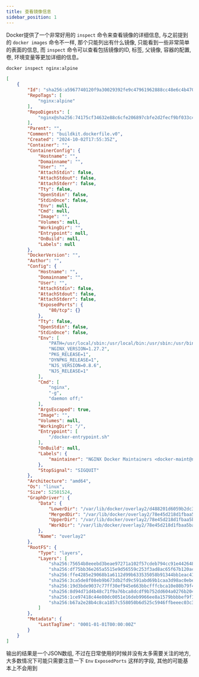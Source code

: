 ```yaml
---
title: 查看镜像信息
sidebar_position: 1
---
```


Docker提供了一个非常好用的 `inspect` 命令来查看镜像的详细信息, 与之前提到的 `docker images` 命令不一样, 那个只能列出有什么镜像, 只能看到一些非常简单的表面的信息, 而 `inspect` 命令可以查看包括镜像的ID, 标签, 父镜像, 容器的配置, 卷, 环境变量等更加详细的信息。

```bash
docker inspect nginx:alpine
```

```json
[
    {
        "Id": "sha256:a5967740120f9a30029392fe9c47961962888cc48e6c4b47025b1f2b964ffbb6",
        "RepoTags": [
            "nginx:alpine"
        ],
        "RepoDigests": [
            "nginx@sha256:74175cf34632e88c6cfe206897cbfe2d2fecf9bf033c40e7f9775a3689e8adc7"
        ],
        "Parent": "",
        "Comment": "buildkit.dockerfile.v0",
        "Created": "2024-10-02T17:55:35Z",
        "Container": "",
        "ContainerConfig": {
            "Hostname": "",
            "Domainname": "",
            "User": "",
            "AttachStdin": false,
            "AttachStdout": false,
            "AttachStderr": false,
            "Tty": false,
            "OpenStdin": false,
            "StdinOnce": false,
            "Env": null,
            "Cmd": null,
            "Image": "",
            "Volumes": null,
            "WorkingDir": "",
            "Entrypoint": null,
            "OnBuild": null,
            "Labels": null
        },
        "DockerVersion": "",
        "Author": "",
        "Config": {
            "Hostname": "",
            "Domainname": "",
            "User": "",
            "AttachStdin": false,
            "AttachStdout": false,
            "AttachStderr": false,
            "ExposedPorts": {
                "80/tcp": {}
            },
            "Tty": false,
            "OpenStdin": false,
            "StdinOnce": false,
            "Env": [
                "PATH=/usr/local/sbin:/usr/local/bin:/usr/sbin:/usr/bin:/sbin:/bin",
                "NGINX_VERSION=1.27.2",
                "PKG_RELEASE=1",
                "DYNPKG_RELEASE=1",
                "NJS_VERSION=0.8.6",
                "NJS_RELEASE=1"
            ],
            "Cmd": [
                "nginx",
                "-g",
                "daemon off;"
            ],
            "ArgsEscaped": true,
            "Image": "",
            "Volumes": null,
            "WorkingDir": "/",
            "Entrypoint": [
                "/docker-entrypoint.sh"
            ],
            "OnBuild": null,
            "Labels": {
                "maintainer": "NGINX Docker Maintainers <docker-maint@nginx.com>"
            },
            "StopSignal": "SIGQUIT"
        },
        "Architecture": "amd64",
        "Os": "linux",
        "Size": 52501524,
        "GraphDriver": {
            "Data": {
                "LowerDir": "/var/lib/docker/overlay2/d488201d6059b2dc3d17b9eae1f4737d7eba57ba7c5dc061bffb67460b81a408/diff:/var/lib/docker/overlay2/2be2184ff85e9526d7d2d3aa53064bc9d7b5895b5a3074939bca63b1e5b5b8f1/diff:/var/lib/docker/overlay2/f6ee47c1818a217977738d0d151f3341fdaf653597fe5c14d255e3321b229c26/diff:/var/lib/docker/overlay2/0f089d0cf80af0c62b518f0578ded52712b3b59a90003aeee70623edc5d95164/diff:/var/lib/docker/overlay2/8668a4f924391b438bf0e91ec05d15b7939fdb57e1deeb7f6c9ebc2a06dc7378/diff:/var/lib/docker/overlay2/557c7ee9a3f0203d5c0087bd11325c0eeb1b29f891d94b1b20877096b16db0b4/diff:/var/lib/docker/overlay2/df7df17415ec42fcac026fbb9b2f91f86b8acfc07947b34377ce7d571f8b0c73/diff",
                "MergedDir": "/var/lib/docker/overlay2/78e45d218d1fbaa5ba3f320cb621e7f1b95614aa9dd5cd450715b79ce6f4d860/merged",
                "UpperDir": "/var/lib/docker/overlay2/78e45d218d1fbaa5ba3f320cb621e7f1b95614aa9dd5cd450715b79ce6f4d860/diff",
                "WorkDir": "/var/lib/docker/overlay2/78e45d218d1fbaa5ba3f320cb621e7f1b95614aa9dd5cd450715b79ce6f4d860/work"
            },
            "Name": "overlay2"
        },
        "RootFS": {
            "Type": "layers",
            "Layers": [
                "sha256:75654b8eeebd3beae97271a102f57cdeb794cc91e442648544963a7e951e9558",
                "sha256:df75bb36e265a5515e9d56559c253f3ad8ac65f67b120ac17dc5d39e3650c1f9",
                "sha256:ffe4285e29068b1a6112d99b633535058b91344bb1eac41cbec3c319c908cc43",
                "sha256:3ca5de8f08eb9b673db2fd9c591abd69b1caa3d98ac0ebe383b4701a3ac75f8b",
                "sha256:19d3bde9037c77ff30ef945e663bbcfffcbca10e80b79f46c916ae0da7e60a07",
                "sha256:8d94d71d4b48c71f9a76bca8dcdf9b752dd604a0276b2047d6c8f748229cbb4d",
                "sha256:1ce97418c44e80dc0051e16deb9966ee8a1579bbbbef9f19ef2a33a45648d6e3",
                "sha256:b67a2e28b4c8ca1857c558050b6d525c5946ffbeeec03c383e7a6bad37c6cd4c"
            ]
        },
        "Metadata": {
            "LastTagTime": "0001-01-01T00:00:00Z"
        }
    }
]
```

输出的结果是一个JSON数组, 不过在日常使用的时候并没有太多需要关注的地方, 大多数情况下可能只需要注意一下 `Env` `ExposedPorts` 这样的字段, 其他的可能基本上不会用到


